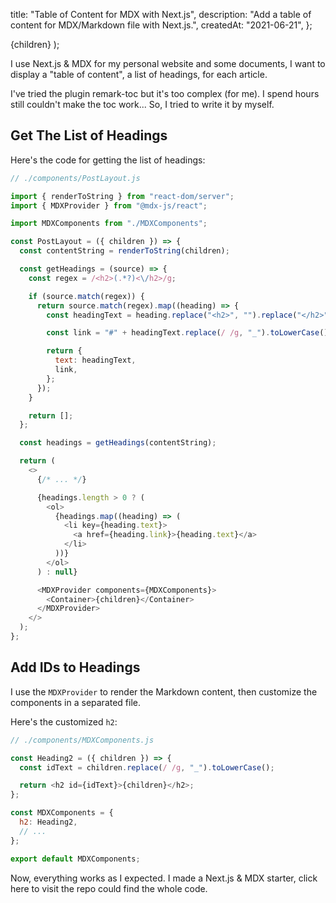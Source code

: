
  title: "Table of Content for MDX with Next.js",
  description: "Add a table of content for MDX/Markdown file with Next.js.",
  createdAt: "2021-06-21",
};

  <PostLayout meta={meta}>{children}</PostLayout>
);

I use Next.js & MDX for my personal website and some documents, I want to display a "table of content", a list of headings, for each article.

I've tried the plugin <ExternalLink href="https://github.com/remarkjs/remark-toc">remark-toc</ExternalLink> but it's too complex (for me). I spend hours still couldn't make the toc work... So, I tried to write it by myself.

## Get The List of Headings

Here's the code for getting the list of headings:

```javascript
// ./components/PostLayout.js

import { renderToString } from "react-dom/server";
import { MDXProvider } from "@mdx-js/react";

import MDXComponents from "./MDXComponents";

const PostLayout = ({ children }) => {
  const contentString = renderToString(children);

  const getHeadings = (source) => {
    const regex = /<h2>(.*?)<\/h2>/g;

    if (source.match(regex)) {
      return source.match(regex).map((heading) => {
        const headingText = heading.replace("<h2>", "").replace("</h2>", "");

        const link = "#" + headingText.replace(/ /g, "_").toLowerCase();

        return {
          text: headingText,
          link,
        };
      });
    }

    return [];
  };

  const headings = getHeadings(contentString);

  return (
    <>
      {/* ... */}

      {headings.length > 0 ? (
        <ol>
          {headings.map((heading) => (
            <li key={heading.text}>
              <a href={heading.link}>{heading.text}</a>
            </li>
          ))}
        </ol>
      ) : null}

      <MDXProvider components={MDXComponents}>
        <Container>{children}</Container>
      </MDXProvider>
    </>
  );
};
```

## Add IDs to Headings

I use the `MDXProvider` to render the Markdown content, then customize the components in a separated file.

Here's the customized `h2`:

```javascript
// ./components/MDXComponents.js

const Heading2 = ({ children }) => {
  const idText = children.replace(/ /g, "_").toLowerCase();

  return <h2 id={idText}>{children}</h2>;
};

const MDXComponents = {
  h2: Heading2,
  // ...
};

export default MDXComponents;
```

Now, everything works as I expected. I made a Next.js & MDX starter, <ExternalLink href="https://github.com/cyishere/nextjs-starter">click here to visit the repo</ExternalLink> could find the whole code.
